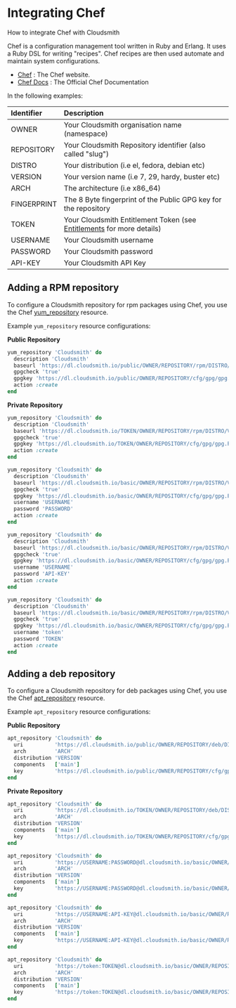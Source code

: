

# Integrating Chef

How to integrate Chef with Cloudsmith

Chef is a configuration management tool written in Ruby and Erlang. It uses a Ruby DSL for writing "recipes". Chef recipes are then used automate and maintain system configurations. 

- [Chef](https://www.chef.io/) : The Chef website. 
- [Chef Docs](https://docs.chef.io/) : The Official Chef Documentation

In the following examples: 

| Identifier  | Description                                                                               |
| :---------- | :---------------------------------------------------------------------------------------- |
| OWNER       | Your Cloudsmith organisation name (namespace)                                             |
| REPOSITORY  | Your Cloudsmith Repository identifier (also called "slug")                                |
| DISTRO      | Your distribution  (i.e el, fedora, debian etc)                                           |
| VERSION     | Your version name (i.e 7, 29, hardy, buster etc)                                          |
| ARCH        | The architecture (i.e x86_64)                                                             |
| FINGERPRINT | The 8 Byte fingerprint of the Public GPG key for the repository                           |
| TOKEN       | Your Cloudsmith Entitlement Token (see [Entitlements](/software-distribution/entitlement-tokens) for more details) |
| USERNAME    | Your Cloudsmith username                                                                  |
| PASSWORD    | Your Cloudsmith password                                                                  |
| API-KEY     | Your Cloudsmith API Key                                                                   |


## Adding a RPM repository

To configure a Cloudsmith repository for rpm packages using Chef, you use the Chef [yum_repository](https://docs.chef.io/resources/yum_repository/) resource. 

Example `yum_repository` resource configurations:

**Public Repository**

```ruby
yum_repository 'Cloudsmith' do
  description 'Cloudsmith'
  baseurl 'https://dl.cloudsmith.io/public/OWNER/REPOSITORY/rpm/DISTRO/VERSION/$basearch'
  gpgcheck 'true'
  gpgkey 'https://dl.cloudsmith.io/public/OWNER/REPOSITORY/cfg/gpg/gpg.FINGERPRINT.key'
  action :create
end
```

**Private Repository**

```ruby Entitlement Token Auth
yum_repository 'Cloudsmith' do
  description 'Cloudsmith'
  baseurl 'https://dl.cloudsmith.io/TOKEN/OWNER/REPOSITORY/rpm/DISTRO/VERSION/$basearch'
  gpgcheck 'true'
  gpgkey 'https://dl.cloudsmith.io/TOKEN/OWNER/REPOSITORY/cfg/gpg/gpg.FINGERPRINT.key'
  action :create
end
```
```ruby HTTP Basic Auth (User & Pass)
yum_repository 'Cloudsmith' do
  description 'Cloudsmith'
  baseurl 'https://dl.cloudsmith.io/basic/OWNER/REPOSITORY/rpm/DISTRO/VERSION/$basearch'
  gpgcheck 'true'
  gpgkey 'https://dl.cloudsmith.io/basic/OWNER/REPOSITORY/cfg/gpg/gpg.FINGERPRINT.key'
  username 'USERNAME'
  password 'PASSWORD'
  action :create
end
```
```ruby HTTP Basic Auth (API-Key)
yum_repository 'Cloudsmith' do
  description 'Cloudsmith'
  baseurl 'https://dl.cloudsmith.io/basic/OWNER/REPOSITORY/rpm/DISTRO/VERSION/$basearch'
  gpgcheck 'true'
  gpgkey 'https://dl.cloudsmith.io/basic/OWNER/REPOSITORY/cfg/gpg/gpg.FINGERPRINT.key'
  username 'USERNAME'
  password 'API-KEY'
  action :create
end
```
```ruby HTTP Basic Auth (Token)
yum_repository 'Cloudsmith' do
  description 'Cloudsmith'
  baseurl 'https://dl.cloudsmith.io/basic/OWNER/REPOSITORY/rpm/DISTRO/VERSION/$basearch'
  gpgcheck 'true'
  gpgkey 'https://dl.cloudsmith.io/basic/OWNER/REPOSITORY/cfg/gpg/gpg.FINGERPRINT.key'
  username 'token'
  password 'TOKEN'
  action :create
end
```
## Adding a deb repository

To configure a Cloudsmith repository for deb packages using Chef, you use the Chef [apt_repository](https://docs.chef.io/resources/apt_repository/) resource. 

Example `apt_repository` resource configurations:

**Public Repository**

```ruby
apt_repository 'Cloudsmith' do
  uri          'https://dl.cloudsmith.io/public/OWNER/REPOSITORY/deb/DISTRO'
  arch         'ARCH'
  distribution 'VERSION'
  components   ['main']
  key          'https://dl.cloudsmith.io/public/OWNER/REPOSITORY/cfg/gpg/gpg.FINGERPRINT.key'
end
```

**Private Repository**

```ruby Entitlement Token Auth
apt_repository 'Cloudsmith' do
  uri          'https://dl.cloudsmith.io/TOKEN/OWNER/REPOSITORY/deb/DISTRO'
  arch         'ARCH'
  distribution 'VERSION'
  components   ['main']
  key          'https://dl.cloudsmith.io/TOKEN/OWNER/REPOSITORY/cfg/gpg/gpg.FINGERPRINT.key'
end
```
```ruby HTTP Basic Auth (User & Pass)
apt_repository 'Cloudsmith' do
  uri          'https://USERNAME:PASSWORD@dl.cloudsmith.io/basic/OWNER/REPOSITORY/deb/DISTRO'
  arch         'ARCH'
  distribution 'VERSION'
  components   ['main']
  key          'https://USERNAME:PASSWORD@dl.cloudsmith.io/basic/OWNER/REPOSITORY/cfg/gpg/gpg.FINGERPRINT.key'
end
```
```ruby HTTP Basic Auth (API-Key)
apt_repository 'Cloudsmith' do
  uri          'https://USERNAME:API-KEY@dl.cloudsmith.io/basic/OWNER/REPOSITORY/deb/DISTRO'
  arch         'ARCH'
  distribution 'VERSION'
  components   ['main']
  key          'https://USERNAME:API-KEY@dl.cloudsmith.io/basic/OWNER/REPOSITORY/cfg/gpg/gpg.FINGERPRINT.key'
end
```
```ruby HTTP Basic Auth (Token)
apt_repository 'Cloudsmith' do
  uri          'https://token:TOKEN@dl.cloudsmith.io/basic/OWNER/REPOSITORY/deb/DISTRO'
  arch         'ARCH'
  distribution 'VERSION'
  components   ['main']
  key          'https://token:TOKEN@dl.cloudsmith.io/basic/OWNER/REPOSITORY/cfg/gpg/gpg.FINGERPRINT.key'
end
```
